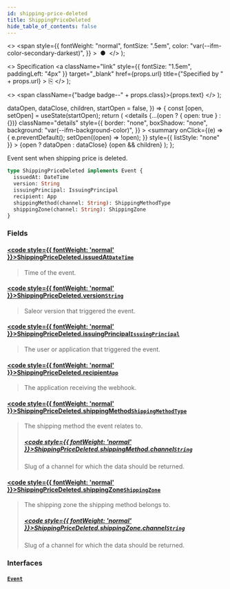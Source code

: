 ```yaml
---
id: shipping-price-deleted
title: ShippingPriceDeleted
hide_table_of_contents: false
---
```


  <>
    <span
      style={{
        fontWeight: "normal",
        fontSize: ".5em",
        color: "var(--ifm-color-secondary-darkest)",
      }}
    >
      &nbsp;●&nbsp;
    </span>
  </>
);

  <>
    Specification
    <a
      className="link"
      style={{ fontSize: "1.5em", paddingLeft: "4px" }}
      target="\_blank"
      href={props.url}
      title={"Specified by " + props.url}
    >
      ⎘
    </a>
  </>
);

  <>
    <span className={"badge badge--" + props.class}>{props.text}</span>
  </>
);


  dataOpen,
  dataClose,
  children,
  startOpen = false,
}) => {
  const [open, setOpen] = useState(startOpen);
  return (
    <details
      {...(open ? { open: true } : {})}
      className="details"
      style={{
        border: "none",
        boxShadow: "none",
        background: "var(--ifm-background-color)",
      }}
    >
      <summary
        onClick={(e) => {
          e.preventDefault();
          setOpen((open) => !open);
        }}
        style={{ listStyle: "none" }}
      >
        {open ? dataOpen : dataClose}
      </summary>
      {open && children}
    </details>
  );
};

Event sent when shipping price is deleted.

<Badge text="Added in Saleor 3.2" class="secondary margin-bottom--sm" />

<FeaturePreview />

```graphql
type ShippingPriceDeleted implements Event {
  issuedAt: DateTime
  version: String
  issuingPrincipal: IssuingPrincipal
  recipient: App
  shippingMethod(channel: String): ShippingMethodType
  shippingZone(channel: String): ShippingZone
}
```

### Fields

#### [<code style={{ fontWeight: 'normal' }}>ShippingPriceDeleted.<b>issuedAt</b></code>](#)<Bullet />[`DateTime`](../../../api-reference/miscellaneous/scalars/date-time) <Badge class="secondary" text="scalar"/>

> Time of the event.

#### [<code style={{ fontWeight: 'normal' }}>ShippingPriceDeleted.<b>version</b></code>](#)<Bullet />[`String`](../../../api-reference/miscellaneous/scalars/string) <Badge class="secondary" text="scalar"/>

> Saleor version that triggered the event.

#### [<code style={{ fontWeight: 'normal' }}>ShippingPriceDeleted.<b>issuingPrincipal</b></code>](#)<Bullet />[`IssuingPrincipal`](../../../api-reference/miscellaneous/unions/issuing-principal) <Badge class="secondary" text="union"/>

> The user or application that triggered the event.

#### [<code style={{ fontWeight: 'normal' }}>ShippingPriceDeleted.<b>recipient</b></code>](#)<Bullet />[`App`](../../../api-reference/apps/objects/app) <Badge class="secondary" text="object"/>

> The application receiving the webhook.

#### [<code style={{ fontWeight: 'normal' }}>ShippingPriceDeleted.<b>shippingMethod</b></code>](#)<Bullet />[`ShippingMethodType`](../../../api-reference/shipping/objects/shipping-method-type) <Badge class="secondary" text="object"/>

> The shipping method the event relates to.
>
> ##### [<code style={{ fontWeight: 'normal' }}>ShippingPriceDeleted.shippingMethod.<b>channel</b></code>](#)<Bullet />[`String`](../../../api-reference/miscellaneous/scalars/string) <Badge class="secondary" text="scalar"/>
>
> Slug of a channel for which the data should be returned.

#### [<code style={{ fontWeight: 'normal' }}>ShippingPriceDeleted.<b>shippingZone</b></code>](#)<Bullet />[`ShippingZone`](../../../api-reference/shipping/objects/shipping-zone) <Badge class="secondary" text="object"/>

> The shipping zone the shipping method belongs to.
>
> ##### [<code style={{ fontWeight: 'normal' }}>ShippingPriceDeleted.shippingZone.<b>channel</b></code>](#)<Bullet />[`String`](../../../api-reference/miscellaneous/scalars/string) <Badge class="secondary" text="scalar"/>
>
> Slug of a channel for which the data should be returned.

### Interfaces

#### [`Event`](../../../api-reference/miscellaneous/interfaces/event) <Badge class="secondary" text="interface"/>

>

